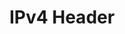 ---
title: IPv4 Header
description: IPv4 Header
lastUpdated: 2025-07-23
editUrl: https://github.com/OssiLV/OLV-NoteBook/blob/main/src/content/docs/en/networking/ipv4_header.mdx
---